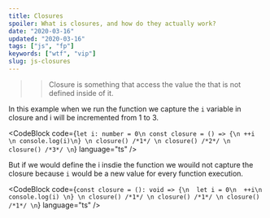 ```yaml
---
title: Closures
spoiler: What is closures, and how do they actually work?
date: "2020-03-16"
updated: "2020-03-16"
tags: ["js", "fp"]
keywords: ["wtf", "vip"]
slug: js-closures
---
```


> > Closure is something that access the value the that is not defined inside of it.

In this example when we run the function we capture the `i` variable in closure and i will be incremented from 1 to 3.

<CodeBlock
  code={`let i: number = 0\n const closure = () => {\n ++i \n console.log(i)\n} \n closure() /*1*/ \n closure() /*2*/ \n closure() /*3*/ \n`}
  language="ts"
/>

But if we would define the i insdie the function we wouild not capture the closure because `i` would be a new value for every function execution.

<CodeBlock
  code={`const closure = (): void => {\n  let i = 0\n  ++i\n  console.log(i) \n} \n closure() /*1*/ \n closure() /*1*/ \n closure() /*1*/ \n`}
  language="ts"
/>
